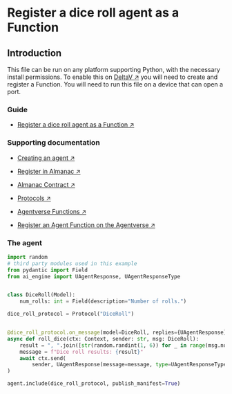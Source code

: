 # Register a dice roll agent as a Function

## Introduction

This file can be run on any platform supporting Python, with the necessary install permissions.
To enable this on [DeltaV ↗️](/concepts/ai-engine/deltav) you will need to create and register a Function. You will need to run this file on a device that can open a port.

### Guide

- [Register a dice roll agent as a Function ↗️](/guides/agentverse/creating-agentverse-agents/simple-dice-roll-agent)

### Supporting documentation

- [Creating an agent ↗️](/guides/agents/create-a-uagent)

- [Register in Almanac ↗️](/guides/agents/register-in-almanac)

- [Almanac Contract ↗️](/references/contracts/uagents-almanac/almanac-overview)

- [Protocols ↗️](/references/uagents/uagents-protocols/agent-protocols)

- [Agentverse Functions ↗️](/concepts/agent-services/services)

- [Register an Agent Function on the Agentverse ↗️](/guides/agentverse/registering-agent-services)

### The agent

```py copy filename="agent.py"
import random
# third party modules used in this example
from pydantic import Field
from ai_engine import UAgentResponse, UAgentResponseType


class DiceRoll(Model):
    num_rolls: int = Field(description="Number of rolls.")

dice_roll_protocol = Protocol("DiceRoll")


@dice_roll_protocol.on_message(model=DiceRoll, replies={UAgentResponse})
async def roll_dice(ctx: Context, sender: str, msg: DiceRoll):
    result = ", ".join([str(random.randint(1, 6)) for _ in range(msg.num_rolls)])
    message = f"Dice roll results: {result}"
    await ctx.send(
        sender, UAgentResponse(message=message, type=UAgentResponseType.FINAL)
)

agent.include(dice_roll_protocol, publish_manifest=True)
```
